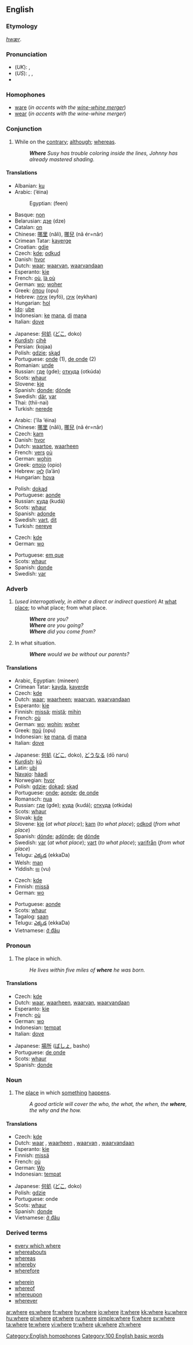 ==English==

{{rank|never|shall|most|102|where|those|own|old}}

===Etymology===
{{OE.}} ''[[hwær]]''.

===Pronunciation===
*(''UK''): {{IPA|/wɛə/}}, {{SAMPA|/wE@/}}
*(''US''): {{AHD|wĕr}}, {{IPA|/wɛr/}}, {{SAMPA|/wEr/}}
* {{audio|en-us-where.ogg|Audio (US)}}

===Homophones===
*[[ware]] (''in accents with the [[wine-whine merger]]'')
*[[wear]] (''in accents with the wine-whine merger'')
[[Category:English homophones]]

===Conjunction===
{{en-conj}}

#While on the [[contrary]]; [[although]]; [[whereas]].
#:'''''Where''' Susy has trouble coloring inside the lines, Johnny has already mastered shading.''

====Translations====
{{trans-top|the place in/at which; the place from which}}
*Albanian: [[ku]]
*Arabic: {{ARchar|[[اين]]}} (’éina)
*:Egyptian: {{ARchar|[[فين]]}} (feen)
*Basque: [[non]]
*Belarusian: [[дзе]] (dze)
*Catalan: [[on]]
*Chinese: [[哪里]] (nǎli), [[哪兒]] (nǎ ér=nǎr)
*Crimean Tatar: [[kayerge]]
*Croatian: [[gdje]]
*Czech: [[kde]]; [[odkud]]
*Danish: [[hvor]]
*Dutch: [[waar]]; [[waarvan]], [[waarvandaan]]
*Esperanto: [[kie]]
*French: [[où]], [[là où]]
*German: [[wo]]; [[woher]]
*Greek: [[όπου]] (οpu)
*Hebrew: [[איפה]] (eyfó), [[איכן]] (eykhan)
*Hungarian: [[hol]]
*[[Ido]]: [[ube]]
*Indonesian: [[ke]] [[mana]], [[di]] [[mana]]
*Italian: [[dove]]
{{trans-mid}}
*Japanese: [[何処]] ([[どこ]], doko)
*[[Kurdish]]: [[cihê]]
*Persian: {{FAchar|[[کجا]]}} (kojaa)
*Polish: [[gdzie]]; [[skąd]]
*Portuguese: [[onde]] (1), [[de onde]] (2)
*Romanian: [[unde]]
*Russian: [[где]] (gde); [[откуда]] (otkúda)
*Scots: [[whaur]]
*Slovene: [[kje]]
*Spanish: [[donde]]; [[dónde]]
*Swedish: [[där]], [[var]]
*Thai: (thii-nai)
*Turkish: [[nerede]]
{{trans-bottom}}

{{trans-top|the place to which}}
*Arabic: {{ARchar|[[الى اين]]}} (’íla ’éina)
*Chinese: [[哪里]] (nǎli), [[哪兒]] (nǎ ér=nǎr)
*Czech: [[kam]]
*Danish: [[hvor]]
*Dutch: [[waartoe]], [[waarheen]]
*French: [[vers]] [[où]]
*German: [[wohin]]
*Greek: [[οποίο]] (opio)
*Hebrew: [[לאן]] (la’án)
*Hungarian: [[hova]]
{{trans-mid}}
*Polish: [[dokąd]]
*Portuguese: [[aonde]]
*Russian: [[куда]] (kudá)
*Scots: [[whaur]]
*Spanish: [[adonde]]
*Swedish: [[vart]], [[dit]]
*Turkish: [[nereye]]
{{trans-bottom}}

{{trans-top|the situation in which}}
*Czech: [[kde]]
*German: [[wo]]
{{trans-mid}}
*Portuguese: [[em que]]
*Scots: [[whaur]]
*Spanish: [[donde]]
*Swedish: [[var]]
{{trans-bottom}}

===Adverb===
{{en-adv|-}}

#(''used interrogatively, in either a direct or indirect question'') At [[what]] [[place]]; to what place; from what place.
#:'''''Where''' are you?''
#:'''''Where''' are you going?''
#:'''''Where''' did you come from?''
#In what situation.
#:'''''Where''' would we be without our parents?''

====Translations====
{{trans-top|at what place; to what place; from what place}}
*Arabic, Egyptian: {{ARchar|[[منين]]}} (mineen)
*Crimean Tatar: [[kayda]], [[kayerde]]
*Czech: [[kde]]
*Dutch: [[waar]]; [[waarheen]]; [[waarvan]], [[waarvandaan]]
*Esperanto: [[kie]]
*Finnish: [[missä]]; [[mistä]]; [[mihin]]
*French: [[où]]
*German: [[wo]]; [[wohin]]; [[woher]]
*Greek: [[πού]] (opu)
*Indonesian: [[ke]] [[mana]], [[di]] [[mana]]
*Italian: [[dove#Italian|dove]]
{{trans-mid}}
*Japanese: [[何処]] ([[どこ]], doko), [[どうなる]] (dō naru)
*[[Kurdish]]: [[kû]]
*Latin: [[ubi]]
*[[Navajo]]: [[háadi]]
*Norwegian: [[hvor]]
*Polish: [[gdzie]]; [[dokąd]]; [[skąd]]
*Portuguese: [[onde]]; [[aonde]]; [[de onde]]
*Romansch: [[nua]]
*Russian: [[где]] (gde); [[куда]] (kudá); [[откуда]] (otkúda)
*Scots: [[whaur]]
*Slovak: [[kde]]
*Slovene: [[kje]] (''at what place''); [[kam]] (''to what place''); [[odkod]] (''from what place'')
*Spanish: [[dónde]]; [[adónde]]; [[de]] [[dónde]]
*Swedish: [[var]] (''at what place''); [[vart]] (''to what place''); [[varifrån]] (''from what place'')
*Telugu: [[ఎక్కడ]] (ekkaDa)
*Welsh: [[man]]
*Yiddish: [[וווּ]] (vu)
{{trans-bottom}}

{{trans-top|in what situation}}
*Czech: [[kde]]
*Finnish: [[missä]]
*German: [[wo]]
{{trans-mid}}
*Portuguese: [[aonde]]
*Scots: [[whaur]]
*Tagalog: [[saan]]
*Telugu: [[ఎక్కడ]] (ekkaDa)
*Vietnamese: [[ở đâu]]
{{trans-bottom}}

===Pronoun===
{{en-pron}}

#The place in which.
#:''He lives within five miles of '''where''' he was born.''

====Translations====
{{trans-top|the place in which}}
*Czech: [[kde]]
*Dutch: [[waar]], [[waarheen]], [[waarvan]], [[waarvandaan]]
*Esperanto: [[kie]]
*French: [[où]]
*German: [[wo]]
*Indonesian: [[tempat]]
*Italian: [[dove#Italian|dove]]
{{trans-mid}}
*Japanese: [[場所]] ([[ばしょ]], basho)
*Portuguese: [[de onde]]
*Scots: [[whaur]]
*Spanish: [[donde]]
{{trans-bottom}}

===Noun===
{{en-noun|-}}

#The [[place]] in which [[something]] [[happens]].
#:''A good article will cover the who, the what, the when, the '''where''', the why and the how.''

====Translations====
{{trans-top|the place in which something happens}}
*Czech: [[kde]]
*Dutch: [[waar]] {{n}}, [[waarheen]] {{n}}, [[waarvan]] {{n}}, [[waarvandaan]] {{n}}
*Esperanto: [[kie]]
*Finnish: [[missä]]
*French: [[où]] {{m}}
*German: [[Wo]] {{n}}
*Indonesian: [[tempat]]
{{trans-mid}}
*Japanese: [[何処]] ([[どこ]], doko)
*Polish: [[gdzie]]
*Portuguese: onde
*Scots: [[whaur]]
*Spanish: [[donde]] {{m}}
*Vietnamese: [[ở đâu]]
{{trans-bottom}}

===Derived terms===
{{rel-top|terms derived from where}}
*[[every which where]]
*[[whereabouts]]
*[[whereas]]
*[[whereby]]
*[[wherefore]]
{{rel-mid}}
*[[wherein]]
*[[whereof]]
*[[whereupon]]
*[[wherever]]
{{rel-bottom}}

[[Category:100 English basic words]]

[[ar:where]]
[[es:where]]
[[fr:where]]
[[hy:where]]
[[io:where]]
[[it:where]]
[[kk:where]]
[[ku:where]]
[[hu:where]]
[[pl:where]]
[[pt:where]]
[[ru:where]]
[[simple:where]]
[[fi:where]]
[[sv:where]]
[[ta:where]]
[[te:where]]
[[vi:where]]
[[tr:where]]
[[uk:where]]
[[zh:where]]